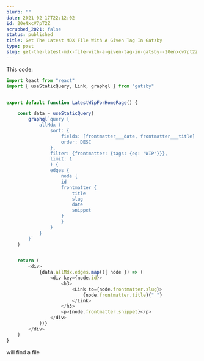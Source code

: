 ```yaml
---
blurb: ""
date: 2021-02-17T22:12:02
id: 20eNxcV7pT2Z
scrubbed_2021: false
status: published
title: Get The Latest MDX File With A Given Tag In Gatsby
type: post
slug: get-the-latest-mdx-file-with-a-given-tag-in-gatsby--20enxcv7pt2z
---
```


This code:

```javascript
import React from "react"
import { useStaticQuery, Link, graphql } from "gatsby"


export default function LatestWipForHomePage() {

    const data = useStaticQuery(
        graphql`query {
            allMdx (
                sort: {
                    fields: [frontmatter___date, frontmatter___title]
                    order: DESC
                }, 
                filter: {frontmatter: {tags: {eq: "WIP"}}}, 
                limit: 1
                ) {
                edges {
                    node {
                    id
                    frontmatter {
                        title
                        slug
                        date
                        snippet
                    }
                    }
                }
            }
        }`
    )


    return (
        <div>
            {data.allMdx.edges.map(({ node }) => (
                <div key={node.id}>
                    <h3>
                        <Link to={node.frontmatter.slug}>
                            {node.frontmatter.title}{" "}
                        </Link>
                    </h3>
                    <p>{node.frontmatter.snippet}</p>
                </div>
            ))}
        </div>
    )
}
```

will find a file
